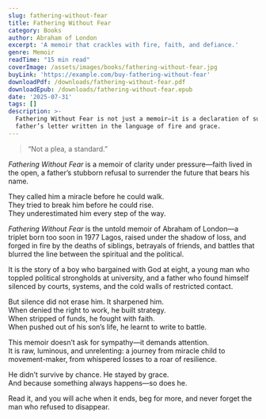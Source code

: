 ```yaml
---
slug: fathering-without-fear
title: Fathering Without Fear
category: Books
author: Abraham of London
excerpt: 'A memoir that crackles with fire, faith, and defiance.'
genre: Memoir
readTime: "15 min read"
coverImage: /assets/images/books/fathering-without-fear.jpg
buyLink: 'https://example.com/buy-fathering-without-fear'
downloadPdf: /downloads/fathering-without-fear.pdf
downloadEpub: /downloads/fathering-without-fear.epub
date: '2025-07-31'
tags: []
description: >-
  Fathering Without Fear is not just a memoir—it is a declaration of survival, a
  father’s letter written in the language of fire and grace.
---
```


> “Not a plea, a standard.”

*Fathering Without Fear* is a memoir of clarity under pressure—faith lived in the open, a father’s stubborn refusal to surrender the future that bears his name.

They called him a miracle before he could walk.  
They tried to break him before he could rise.  
They underestimated him every step of the way.  

*Fathering Without Fear* is the untold memoir of Abraham of London—a triplet born too soon in 1977 Lagos, raised under the shadow of loss, and forged in fire by the deaths of siblings, betrayals of friends, and battles that blurred the line between the spiritual and the political.  

It is the story of a boy who bargained with God at eight, a young man who toppled political strongholds at university, and a father who found himself silenced by courts, systems, and the cold walls of restricted contact.  

But silence did not erase him. It sharpened him.  
When denied the right to work, he built strategy.  
When stripped of funds, he fought with faith.  
When pushed out of his son’s life, he learnt to write to battle.  

This memoir doesn’t ask for sympathy—it demands attention.  
It is raw, luminous, and unrelenting: a journey from miracle child to movement-maker, from whispered losses to a roar of resilience.  

He didn’t survive by chance. He stayed by grace.  
And because something always happens—so does he.  

Read it, and you will ache when it ends, beg for more, and never forget the man who refused to disappear.
